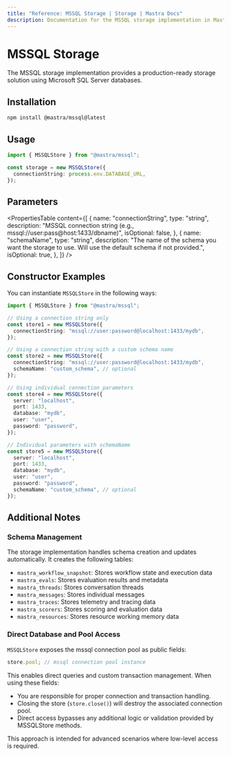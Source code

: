 ```yaml
---
title: "Reference: MSSQL Storage | Storage | Mastra Docs"
description: Documentation for the MSSQL storage implementation in Mastra.
---
```


# MSSQL Storage

The MSSQL storage implementation provides a production-ready storage solution using Microsoft SQL Server databases.

## Installation

```bash copy
npm install @mastra/mssql@latest
```

## Usage

```typescript copy showLineNumbers
import { MSSQLStore } from "@mastra/mssql";

const storage = new MSSQLStore({
  connectionString: process.env.DATABASE_URL,
});
```

## Parameters

<PropertiesTable
  content={[
    {
      name: "connectionString",
      type: "string",
      description:
        "MSSQL connection string (e.g., mssql://user:pass@host:1433/dbname)",
      isOptional: false,
    },
    {
      name: "schemaName",
      type: "string",
      description:
        "The name of the schema you want the storage to use. Will use the default schema if not provided.",
      isOptional: true,
    },
  ]}
/>

## Constructor Examples

You can instantiate `MSSQLStore` in the following ways:

```ts
import { MSSQLStore } from "@mastra/mssql";

// Using a connection string only
const store1 = new MSSQLStore({
  connectionString: "mssql://user:password@localhost:1433/mydb",
});

// Using a connection string with a custom schema name
const store2 = new MSSQLStore({
  connectionString: "mssql://user:password@localhost:1433/mydb",
  schemaName: "custom_schema", // optional
});

// Using individual connection parameters
const store4 = new MSSQLStore({
  server: "localhost",
  port: 1433,
  database: "mydb",
  user: "user",
  password: "password",
});

// Individual parameters with schemaName
const store5 = new MSSQLStore({
  server: "localhost",
  port: 1433,
  database: "mydb",
  user: "user",
  password: "password",
  schemaName: "custom_schema", // optional
});
```

## Additional Notes

### Schema Management

The storage implementation handles schema creation and updates automatically. It creates the following tables:

- `mastra_workflow_snapshot`: Stores workflow state and execution data
- `mastra_evals`: Stores evaluation results and metadata
- `mastra_threads`: Stores conversation threads
- `mastra_messages`: Stores individual messages
- `mastra_traces`: Stores telemetry and tracing data
- `mastra_scorers`: Stores scoring and evaluation data
- `mastra_resources`: Stores resource working memory data

### Direct Database and Pool Access

`MSSQLStore` exposes the mssql connection pool as public fields:

```typescript
store.pool; // mssql connection pool instance
```

This enables direct queries and custom transaction management. When using these fields:

- You are responsible for proper connection and transaction handling.
- Closing the store (`store.close()`) will destroy the associated connection pool.
- Direct access bypasses any additional logic or validation provided by MSSQLStore methods.

This approach is intended for advanced scenarios where low-level access is required.
